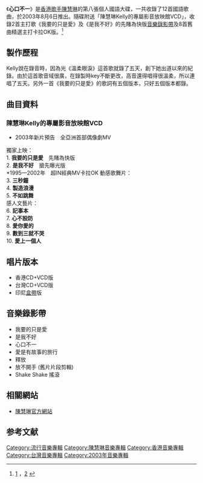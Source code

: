 {{Infobox album
| name       = 心口不一
| type       = 專輯
| artist     = [[陳慧琳|陳慧琳]]
| cover      = Kelly Chen You Don't Mean It.jpg
<!-- 未知參數 | background = orange -->
| released   = {{HK}}{{TW}}{{SIN}}{{MAL}}{{CHN}}2003年8月6日
| recorded   = 
| genre      = [[國語|國語]][[流行音樂|流行]]
| length     = 
| label      = {{flagicon|HK}} [[正東唱片|正東唱片]]<br />{{flagicon|Taiwan}} [[上華唱片|上華唱片]]<br />{{flagicon|SIN}}{{flagicon|MAL}} [[環球唱片|環球唱片]]
| producer   = [[雷頌德|雷頌德]]、[[馬毓芬|馬毓芬]]、[[李泉|李泉]]、[[Jim_Lee|Jim Lee]]
| prev_title = [[Baby_Cat|Baby Cat]]
| prev_year  = 2002
| next_title = [[愛_(陳慧琳專輯)|愛]]
| next_year  = 2003
| misc       = {{單曲
  | name        = 心口不一
  | type        = studio
  | single1     = [[心口不一_(陳慧琳單曲)|心口不一]]
  | single1date = {{TW}}2003年7月
  }}
}}
《'''心口不一'''》是[[香港|香港]][[歌手|歌手]][[陳慧琳|陳慧琳]]的第八張個人國語大碟，一共收錄了12首國語歌曲，於2003年8月6日推出。隨碟附送「陳慧琳Kelly的專屬影音放映館VCD」，收錄2首主打歌《我要的只是愛》及《是我不好》的先賭為快版[[音樂錄影帶|音樂錄影帶]]及8首舊曲精選主打卡拉OK版。<ref>[http://gd.sohu.com/02/50/article212145002.shtml] {{Wayback|url=http://gd.sohu.com/02/50/article212145002.shtml |date=20210709183048 }}，[https://news.sina.cn/sa/2003-09-04/detail-ikknscsi1138226.d.html?from=wap] {{Wayback|url=https://news.sina.cn/sa/2003-09-04/detail-ikknscsi1138226.d.html?from=wap |date=20210709182842 }}</ref>

== 製作歷程 ==
Kelly說在錄音時，因為光《溫柔眼淚》這首歌就錄了五天，創下她出道以來的紀錄。由於這首歌音域很廣，在錄製時key不斷更改，高音還得唱得很溫柔，所以連唱了五天。另外一首《我要的只是愛》的歌詞有五個版本，只好五個版本都錄。 

== 曲目資料 ==
{{Tracklist
| collapsed = 
| headline =  CD
| font_size = 
| total_length = 

| all_writing = 
| all_music = 
| all_lyrics = 
| all_arranger = 
| all_producer = 
| all_except = 

| title1 = [[心口不一_(陳慧琳單曲)|心口不一]] 
| note1 = 
| longnote1 = 電影《金法尤物2》中文主題曲
| music1 = [[周冰|周冰]]<br>[[Johm_Thompson|Johm Thompson]]
| lyrics1 = [[易家揚|易家揚]]<br>周冰
| arranger1 = [[呂紹淳|呂紹淳]]
| producer1 = [[馬毓芬|馬毓芬]] 
| extra1 = 
| length1 = 

| title2 = 邱比特笑了
| note2 = 
| longnote2 = 粵語版本為《佛洛依德笑我》 
| music2 = [[雷頌德|雷頌德]]
| lyrics2 = [[姚謙|姚謙]]
| arranger2 = 雷頌德
| producer2 = 雷頌德
| extra2 = 
| length2 = 

| title3 = 我要的只是愛
| note3 = 
| longnote3 = 韓文原曲為Star《12月23日》
| music3 = [[朴軫永|朴軫永]]
| lyrics3 = [[林夕|林夕]]
| arranger3 = [[房時赫|房時赫]]（{{lang|ko|방시혁}}）
| producer3 = 馬毓芬
| extra3 = 
| length3 = 

| title4 = 是我不好
| note4 = 
| longnote4 = 粵語版本為《她比我醜》
| music4 = 雷頌德
| lyrics4 = [[徐世珍|徐世珍]]
| arranger4 = [[羅尚正|Ted Lo]]
| producer4 = 雷頌德
| extra4 = 
| length4 = 

| title5 = 煩惱配方
| note5 = 
| longnote5 = 
| music5 = [[張捷惟|張捷惟]]
| lyrics5 = 林夕
| arranger5 = [[劉志遠_(香港音樂人)|劉志遠]]
| producer5 = [[李振權|Jim Lee]]
| extra5 = 
| length5 = 

| title6 = Shake Shake搖滾
| note6 = 
| longnote6 = 粵語版本為《Shake Shake》
| music6 = 雷頌德
| lyrics6 = 林夕
| arranger6 = 雷頌德
| producer6 = 雷頌德
| extra6 = 
| length6 = 

| title7 = 釋放
| note7 = 
| longnote7 = 
| music7 = [[湯小康|湯小康]] 
| lyrics7 = 林夕
| arranger7 = [[屠穎|屠穎]]
| producer7 = 馬毓芬
| extra7 = 
| length7 = 

| title8 = 放不開手
| note8 = 
| longnote8 =
| music8 = [[陳小霞|陳小霞]]
| lyrics8 = [[姚若龍|姚若龍]]
| arranger8 = [[鍾興民|鍾興民]]
| producer8 = 馬毓芬
| extra8 = 
| length8 = 

| title9 = 最愛你的是我
| note9 = 
| longnote9 = 英文原曲為[[蘇菲·艾利斯-貝斯特|蘇菲·艾利斯-貝斯特]]《Murder On The Dancefloor》
| music9 = [[Alex_Ander|Alex Ander]]<br>[[Ellis_Bextor|Ellis Bextor]]
| lyrics9 = -{[[于光中|于光中]]}- 
| arranger9 = [[Martin_Tang|Martin Tang]]
| producer9 = 馬毓芬
| extra9 = 
| length9 = 

| title10 = 愛是有故事的旅行
| note10 = [[李泉|李泉]]合唱
| longnote10 = 
| music10 = 李泉
| lyrics10 = 李泉<br>[[曹峻|曹峻]]
| arranger10 = 李泉<br>[[鄭偉|鄭偉]]
| producer10 = 李泉
| extra10 = 
| length10 = 

| title11 = 溫柔眼淚
| note11 = 
| longnote11 = 韓文原曲為李紹恩《金達萊》
| music11 =  {{link-ko|尹日尚|윤일상 (작곡가)}}（{{lang|ko|윤일상}}）
| lyrics11 = 林夕
| arranger11 = 鍾興民
| producer11 = 馬毓芬
| extra11 = 
| length11 = 

| title12 = 愛著你
| note12 = 
| longnote12 = 
| music12 = [[Nielsen_Lars|Nielsen Lars]] 
| lyrics12 = 易家揚
| arranger12 = 劉志遠
| producer12 = Jim Lee
| extra12 = 
| length12 = 
}}

=== 陳慧琳Kelly的專屬影音放映館VCD ===
*2003年新片預告　全亞洲首部偶像劇MV
獨家上映：<br>
1. '''我要的只是愛'''　先賭為快版<br>
2. '''是我不好'''　搶先曝光版<br>
*1995—2002年　超IN經典MV卡拉OK
動感歌舞片：<br>
3. '''三秒鐘'''<br>
4. '''製造浪漫'''<br>
5. '''不如跳舞'''<br>
感人文藝片：<br>
6. '''記事本'''<br>
7. '''心不設防'''<br>
8. '''愛你愛的'''<br>
9. '''數到三就不哭'''<br>
10. '''愛上一個人'''

== 唱片版本 ==
* 香港CD+VCD版
* 台灣CD+VCD版
* 印尼[[盒帶|盒帶]]版

== 音樂錄影帶 ==
*我要的只是愛
*是我不好
*心口不一
*愛是有故事的旅行
*釋放
*放不開手 (舊片片段剪輯)
*Shake Shake 搖滾

== 相關網站 ==
* [https://web.archive.org/web/20070124122828/http://www.kellychen.hk/ 陳慧琳官方網站]

== 参考文献 ==
{{reflist}}

{{陳慧琳}}
[[Category:流行音樂專輯|Category:流行音樂專輯]]
[[Category:陳慧琳音樂專輯|Category:陳慧琳音樂專輯]]
[[Category:香港音樂專輯|Category:香港音樂專輯]]
[[Category:台灣音樂專輯|Category:台灣音樂專輯]]
[[Category:2003年音樂專輯|Category:2003年音樂專輯]]